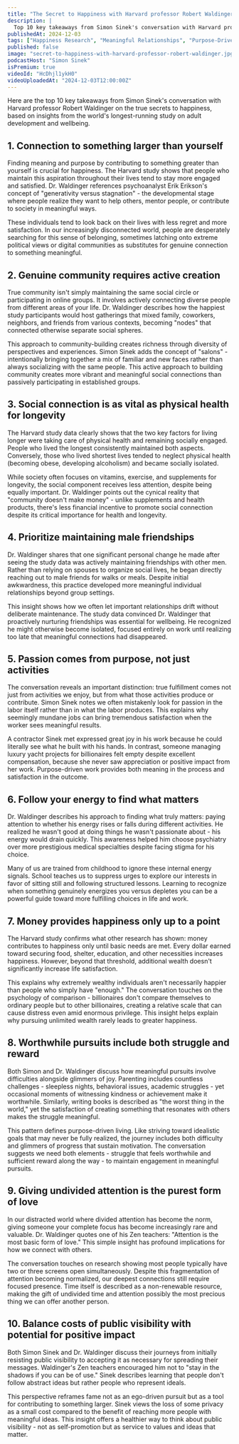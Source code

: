 ```yaml
---
title: "The Secret to Happiness with Harvard professor Robert Waldinger | A Bit of Optimism Podcast"
description: |
  Top 10 key takeaways from Simon Sinek's conversation with Harvard professor Robert Waldinger on the true secrets to happiness, based on insights from the world's longest-running study on adult development and wellbeing.
publishedAt: 2024-12-03
tags: ["Happiness Research", "Meaningful Relationships", "Purpose-Driven Life"]
published: false
image: "secret-to-happiness-with-harvard-professor-robert-waldinger.jpg"
podcastHost: "Simon Sinek"
isPremium: true
videoId: "HcDhjl1ykH0"
videoUploadedAt: "2024-12-03T12:00:00Z"
---
```



<PodcastSummaryPageLayout frontmatter={frontmatter}>

Here are the top 10 key takeaways from Simon Sinek's conversation with Harvard professor Robert Waldinger on the true secrets to happiness, based on insights from the world's longest-running study on adult development and wellbeing.

## 1. Connection to something larger than yourself

Finding meaning and purpose by contributing to something greater than yourself is crucial for happiness. The Harvard study shows that people who maintain this aspiration throughout their lives tend to stay more engaged and satisfied. Dr. Waldinger references psychoanalyst Erik Erikson's concept of "generativity versus stagnation" - the developmental stage where people realize they want to help others, mentor people, or contribute to society in meaningful ways.

These individuals tend to look back on their lives with less regret and more satisfaction. In our increasingly disconnected world, people are desperately searching for this sense of belonging, sometimes latching onto extreme political views or digital communities as substitutes for genuine connection to something meaningful.

## 2. Genuine community requires active creation

True community isn't simply maintaining the same social circle or participating in online groups. It involves actively connecting diverse people from different areas of your life. Dr. Waldinger describes how the happiest study participants would host gatherings that mixed family, coworkers, neighbors, and friends from various contexts, becoming "nodes" that connected otherwise separate social spheres.

This approach to community-building creates richness through diversity of perspectives and experiences. Simon Sinek adds the concept of "salons" - intentionally bringing together a mix of familiar and new faces rather than always socializing with the same people. This active approach to building community creates more vibrant and meaningful social connections than passively participating in established groups.

## 3. Social connection is as vital as physical health for longevity

The Harvard study data clearly shows that the two key factors for living longer were taking care of physical health and remaining socially engaged. People who lived the longest consistently maintained both aspects. Conversely, those who lived shortest lives tended to neglect physical health (becoming obese, developing alcoholism) and became socially isolated.

While society often focuses on vitamins, exercise, and supplements for longevity, the social component receives less attention, despite being equally important. Dr. Waldinger points out the cynical reality that "community doesn't make money" - unlike supplements and health products, there's less financial incentive to promote social connection despite its critical importance for health and longevity.

## 4. Prioritize maintaining male friendships

Dr. Waldinger shares that one significant personal change he made after seeing the study data was actively maintaining friendships with other men. Rather than relying on spouses to organize social lives, he began directly reaching out to male friends for walks or meals. Despite initial awkwardness, this practice developed more meaningful individual relationships beyond group settings.

This insight shows how we often let important relationships drift without deliberate maintenance. The study data convinced Dr. Waldinger that proactively nurturing friendships was essential for wellbeing. He recognized he might otherwise become isolated, focused entirely on work until realizing too late that meaningful connections had disappeared.

## 5. Passion comes from purpose, not just activities

The conversation reveals an important distinction: true fulfillment comes not just from activities we enjoy, but from what those activities produce or contribute. Simon Sinek notes we often mistakenly look for passion in the labor itself rather than in what the labor produces. This explains why seemingly mundane jobs can bring tremendous satisfaction when the worker sees meaningful results.

A contractor Sinek met expressed great joy in his work because he could literally see what he built with his hands. In contrast, someone managing luxury yacht projects for billionaires felt empty despite excellent compensation, because she never saw appreciation or positive impact from her work. Purpose-driven work provides both meaning in the process and satisfaction in the outcome.

## 6. Follow your energy to find what matters

Dr. Waldinger describes his approach to finding what truly matters: paying attention to whether his energy rises or falls during different activities. He realized he wasn't good at doing things he wasn't passionate about - his energy would drain quickly. This awareness helped him choose psychiatry over more prestigious medical specialties despite facing stigma for his choice.

Many of us are trained from childhood to ignore these internal energy signals. School teaches us to suppress urges to explore our interests in favor of sitting still and following structured lessons. Learning to recognize when something genuinely energizes you versus depletes you can be a powerful guide toward more fulfilling choices in life and work.

## 7. Money provides happiness only up to a point

The Harvard study confirms what other research has shown: money contributes to happiness only until basic needs are met. Every dollar earned toward securing food, shelter, education, and other necessities increases happiness. However, beyond that threshold, additional wealth doesn't significantly increase life satisfaction.

This explains why extremely wealthy individuals aren't necessarily happier than people who simply have "enough." The conversation touches on the psychology of comparison - billionaires don't compare themselves to ordinary people but to other billionaires, creating a relative scale that can cause distress even amid enormous privilege. This insight helps explain why pursuing unlimited wealth rarely leads to greater happiness.

## 8. Worthwhile pursuits include both struggle and reward

Both Simon and Dr. Waldinger discuss how meaningful pursuits involve difficulties alongside glimmers of joy. Parenting includes countless challenges - sleepless nights, behavioral issues, academic struggles - yet occasional moments of witnessing kindness or achievement make it worthwhile. Similarly, writing books is described as "the worst thing in the world," yet the satisfaction of creating something that resonates with others makes the struggle meaningful.

This pattern defines purpose-driven living. Like striving toward idealistic goals that may never be fully realized, the journey includes both difficulty and glimmers of progress that sustain motivation. The conversation suggests we need both elements - struggle that feels worthwhile and sufficient reward along the way - to maintain engagement in meaningful pursuits.

## 9. Giving undivided attention is the purest form of love

In our distracted world where divided attention has become the norm, giving someone your complete focus has become increasingly rare and valuable. Dr. Waldinger quotes one of his Zen teachers: "Attention is the most basic form of love." This simple insight has profound implications for how we connect with others.

The conversation touches on research showing most people typically have two or three screens open simultaneously. Despite this fragmentation of attention becoming normalized, our deepest connections still require focused presence. Time itself is described as a non-renewable resource, making the gift of undivided time and attention possibly the most precious thing we can offer another person.

## 10. Balance costs of public visibility with potential for positive impact

Both Simon Sinek and Dr. Waldinger discuss their journeys from initially resisting public visibility to accepting it as necessary for spreading their messages. Waldinger's Zen teachers encouraged him not to "stay in the shadows if you can be of use." Sinek describes learning that people don't follow abstract ideas but rather people who represent ideals.

This perspective reframes fame not as an ego-driven pursuit but as a tool for contributing to something larger. Sinek views the loss of some privacy as a small cost compared to the benefit of reaching more people with meaningful ideas. This insight offers a healthier way to think about public visibility - not as self-promotion but as service to values and ideas that matter.

</PodcastSummaryPageLayout>

